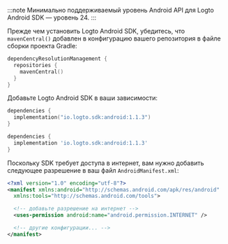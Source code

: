 
:::note
Минимально поддерживаемый уровень Android API для Logto Android SDK — уровень 24.
:::

Прежде чем установить Logto Android SDK, убедитесь, что `mavenCentral()` добавлен в конфигурацию вашего репозитория в файле сборки проекта Gradle:

```kotlin title="settings.gradle.kts"
dependencyResolutionManagement {
  repositories {
    mavenCentral()
  }
}
```

Добавьте Logto Android SDK в ваши зависимости:

<Tabs>

<TabItem value="kotlin" label="Kotlin">

```kotlin title="build.gradle.kts"
dependencies {
  implementation("io.logto.sdk:android:1.1.3")
}
```

</TabItem>

<TabItem value="groovy" label="Groovy">

```groovy title="build.gradle"
dependencies {
  implementation 'io.logto.sdk:android:1.1.3'
}
```

</TabItem>

</Tabs>

Поскольку SDK требует доступа в интернет, вам нужно добавить следующее разрешение в ваш файл `AndroidManifest.xml`:

```xml title="AndroidManifest.xml"
<?xml version="1.0" encoding="utf-8"?>
<manifest xmlns:android="http://schemas.android.com/apk/res/android"
  xmlns:tools="http://schemas.android.com/tools">

  <!-- добавьте разрешение на интернет -->
  <uses-permission android:name="android.permission.INTERNET" />

  <!-- другие конфигурации... -->
</manifest>
```
